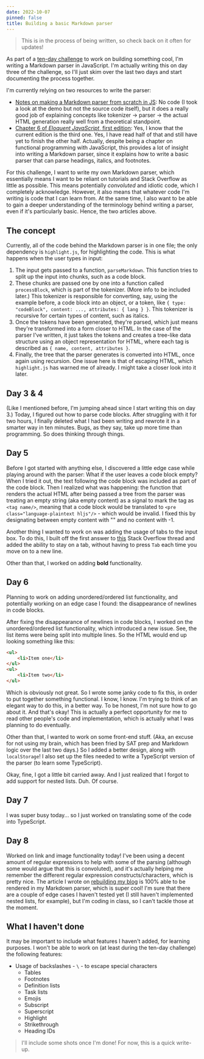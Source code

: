 ```yaml
---
date: 2022-10-07
pinned: false
title: Building a basic Markdown parser
---
```


> This is in the process of being written, so check back on it often for updates!

As part of a [ten-day challenge](https://events.hackclub.com/10-days-in-public/) to work on building something cool, I'm writing a Markdown parser in JavaScript. I'm actually writing this on day three of the challenge, so I'll just skim over the last two days and start documenting the process together.

I'm currently relying on two resources to write the parser:

* [Notes on making a Markdown parser from scratch in JS](https://sarvasvkulpati.com/blog/markdown-parser): No code (I took a look at the demo but not the source code itself), but it does a really good job of explaining concepts like tokenizer &rarr; parser &rarr; the actual HTML generation really well from a theoretical standpoint.
* [Chapter 6 of *Eloquent JavaScript*, first edition](https://eloquentjavascript.net/1st_edition/chapter6.html): Yes, I know that the current edition is the third one. Yes, I have read half of that and still have yet to finish the other half. Actually, despite being a chapter on functional programming with JavaScript, this provides a lot of insight into writing a Markdown parser, since it explains how to write a basic parser that can parse headings, italics, and footnotes.

For this challenge, I want to write my own Markdown parser, which essentially means I want to be reliant on tutorials and Stack Overflow as little as possible. This means potentially *convoluted* and idiotic code, which I completely acknowledge. However, it also means that whatever code I'm writing is code that I can learn from. At the same time, I also want to be able to gain a deeper understanding of the terminology behind writing a parser, even if it's particularly basic. Hence, the two articles above.

## The concept

Currently, all of the code behind the Markdown parser is in one file; the only dependency is `highlight.js`, for highlighting the code. This is what happens when the user types in input:

1. The input gets passed to a function, `parseMarkdown`. This function tries to split up the input into chunks, such as a code block.
2. These chunks are passed one by one into a function called `processBlock`, which is part of the tokenizer. (More info to be included later.) This tokenizer is responsible for converting, say, using the example before, a code block into an object, or a token, like `{ type: "codeBlock", content: ..., attributes: { lang } }`. This tokenizer is recursive for certain types of content, such as italics.
3. Once the tokens have been generated, they're parsed, which just means they're transformed into a form closer to HTML. In the case of the parser I've written, it just takes the tokens and creates a tree-like data structure using an object representation for HTML, where each tag is described as `{ name, content, attributes }`.
4. Finally, the tree that the parser generates is converted into HTML, once again using recursion. One issue here is that of escaping HTML, which `highlight.js` has warned me of already. I might take a closer look into it later.

## Day 3 & 4
(Like I mentioned before, I'm jumping ahead since I start writing this on day 3.) Today, I figured out how to parse code blocks. After struggling with it for two hours, I finally deleted what I had been writing and rewrote it in a smarter way in ten minutes. Bugs, as they say, take up more time than programming. So does thinking through things.

## Day 5

Before I got started with anything else, I discovered a little edge case while playing around with the parser: What if the user leaves a code block empty? When I tried it out, the text following the code block was included as part of the code block. Then I realized what was happening: the function that renders the actual HTML after being passed a tree from the parser was treating an empty string (aka empty content) as a signal to mark the tag as `<tag name/>`, meaning that a code block would be translated to `<pre class="language-plaintext hljs"/>` - which would be invalid. I fixed this by designating between empty content with "" and no content with -1.

Another thing I wanted to work on was adding the usage of tabs to the input box. To do this, I built off the first answer to [this](https://stackoverflow.com/questions/2243824/what-is-the-difference-between-string-slice-and-string-substring) Stack Overflow thread and added the ability to stay on a tab, without having to press `Tab` each time you move on to a new line.

Other than that, I worked on adding **bold** functionality.

## Day 6

Planning to work on adding unordered/ordered list functionality, and potentially working on an edge case I found: the disappearance of newlines in code blocks.

After fixing the disappearance of newlines in code blocks, I worked on the unordered/ordered list functionality, which introduced a new issue. See, the list items were being split into multiple lines. So the HTML would end up looking something like this:

```html
<ul>
    <li>Item one</li>
</ul>
<ul>
    <li>Item two</li>
</ul>
```

Which is obviously not great. So I wrote some janky code to fix this, in order to put together something functional. I know, I know. I'm trying to think of an elegant way to do this, in a better way. To be honest, I'm not sure how to go about it. And that's okay! This is actually a perfect opportunity for me to read other people's code and implementation, which is actually what I was planning to do eventually.

Other than that, I wanted to work on some front-end stuff. (Aka, an excuse for not using my brain, which has been fried by SAT prep and Markdown logic over the last two days.) So I added a better design, along with `localStorage`! I also set up the files needed to write a TypeScript version of the parser (to learn some TypeScript).

Okay, fine, I got a little bit carried away. And I just realized that I forgot to add support for nested lists. Duh. Of course.

## Day 7

I was super busy today... so I just worked on translating some of the code into TypeScript.

## Day 8

Worked on link and image functionality today! I've been using a decent amount of regular expressions to help with some of the parsing (although some would argue that this is convoluted), and it's actually helping me remember the different regular expression constructs/characters, which is pretty nice. The article I wrote on [rebuilding my blog](https://www.jianminchen.com/article/general/2022-07-28-rebuilding-this-blog) is 100% able to be rendered in my Markdown parser, which is super cool! I'm sure that there are a couple of edge cases I haven't tested yet (I still haven't implemented nested lists, for example), but I'm coding in class, so I can't tackle those at the moment. 

## What I haven't done

It may be important to include what features I haven't added, for learning purposes. I won't be able to work on (at least during the ten-day challenge) the following features:

* Usage of backslashes - `\` - to escape special characters
	* Tables
	* Footnotes
	* Definition lists
	* Task lists
	* Emojis
	* Subscript
	* Superscript
	* Highlight
	* Strikethrough
	* Heading IDs

> I'll include some shots once I'm done! For now, this is a quick write-up.
